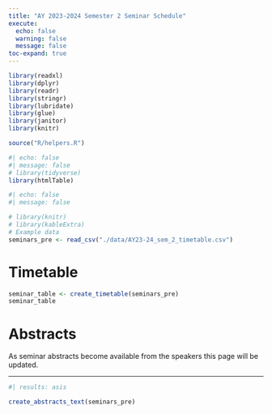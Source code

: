 ```yaml
---
title: "AY 2023-2024 Semester 2 Seminar Schedule"
execute:
  echo: false
  warning: false
  message: false
toc-expand: true
---
```


```r
library(readxl)
library(dplyr)
library(readr)
library(stringr)
library(lubridate)
library(glue)
library(janitor)
library(knitr)

source("R/helpers.R")

#| echo: false
#| message: false
# library(tidyverse)
library(htmlTable)
```


```r
#| echo: false
#| message: false

# library(knitr)
# library(kableExtra)
# Example data
seminars_pre <- read_csv("./data/AY23-24_sem_2_timetable.csv")
```
# Timetable

```r
seminar_table <- create_timetable(seminars_pre)
seminar_table
```


# Abstracts

As seminar abstracts become available from the speakers this page will be updated. 

---

```r
#| results: asis

create_abstracts_text(seminars_pre)

```